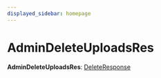 ```yaml
---
displayed_sidebar: homepage
---
```



# AdminDeleteUploadsRes

 **AdminDeleteUploadsRes**: [DeleteResponse](../interfaces/medusa.DeleteResponse.mdx)

